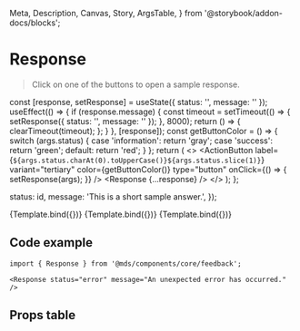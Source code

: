   Meta,
  Description,
  Canvas,
  Story,
  ArgsTable,
} from '@storybook/addon-docs/blocks';

<Meta title="Components/core/feedback/Response" component={Response} />

# Response

<Description of={Response} />

> Click on one of the buttons to open a sample response.

  const [response, setResponse] = useState({ status: '', message: '' });
  useEffect(() => {
    if (response.message) {
      const timeout = setTimeout(() => {
        setResponse({ status: '', message: '' });
      }, 8000);
      return () => {
        clearTimeout(timeout);
      };
    }
  }, [response]);
  const getButtonColor = () => {
    switch (args.status) {
      case 'information':
        return 'gray';
      case 'success':
        return 'green';
      default:
        return 'red';
    }
  };
  return (
    <>
      <ActionButton
        label={`${args.status.charAt(0).toUpperCase()}${args.status.slice(1)}`}
        variant="tertiary"
        color={getButtonColor()}
        type="button"
        onClick={() => {
          setResponse(args);
        }}
      />
      <Response {...response} />
    </>
  );
};

  status: id,
  message: 'This is a short sample answer.',
});

<Canvas>
  <Story name="Information" args={getProps('information')}>
    {Template.bind({})}
  </Story>
  <Story name="Success" args={getProps('success')}>
    {Template.bind({})}
  </Story>
  <Story name="Error" args={getProps('error')}>
    {Template.bind({})}
  </Story>
</Canvas>

## Code example

```tsx
import { Response } from '@mds/components/core/feedback';
```

```tsx
<Response status="error" message="An unexpected error has occurred." />
```

## Props table

<ArgsTable of={Response} />
